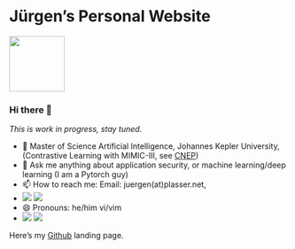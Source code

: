 # Jürgen's Personal Website
<img src="IMG_0067.JPG" width=100px/>

### Hi there 👋
_This is work in progress, stay tuned._

- 🔭 Master of Science Artificial Intelligence, Johannes Kepler University, (Contrastive Learning with MIMIC-III, see [CNEP](https://github.com/jplasser/CNEP))
- 💬 Ask me anything about application security, or machine learning/deep learning (I am a Pytorch guy)
- 📫 How to reach me: Email: juergen(at)plasser.net,
- [<img src="https://img.shields.io/badge/linkedin-%230077B5.svg?&style=for-the-badge&logo=linkedin&logoColor=white" />](https://www.linkedin.com/in/juergenplasser/) [<img src="https://img.shields.io/badge/twitter-%230077B5.svg?&style=for-the-badge&logo=twitter&logoColor=white" />](https://www.twitter.com/__thetaphipsi/)
- 😄 Pronouns: he/him vi/vim
- [<img src="https://img.shields.io/badge/pytorch-78268A?style=for-the-badge&logo=pytorch" />](https://pytorch.org) [<img src="https://img.shields.io/badge/python-20435F?style=for-the-badge&logo=python" />](https://www.python.org)

Here's my [Github](https://github.com/jplasser) landing page.

<!--
**jplasser/jplasser** is a ✨ _special_ ✨ repository because its `README.md` (this file) appears on your GitHub profile.

Here are some ideas to get you started:

- 🔭 I’m currently working on ...
- 🌱 I’m currently learning ...
- 👯 I’m looking to collaborate on ...
- 🤔 I’m looking for help with ...
- 💬 Ask me about ...
- 📫 How to reach me: ...
- 😄 Pronouns: ...
- ⚡ Fun fact: ...
-->

